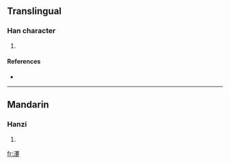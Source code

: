 ==Translingual==

===Han character===
{{Han char|rn=85|rad=水|as=17|sn=20|four=|canj=水十廿人 (EJTO)}}

# {{defn|Han|sort=水17}}

====References====
* {{Han ref|kx=0661.250|dkj=18718|hdz=31790.080|uh=703D|ud=28733}}

----

==Mandarin==

===Hanzi===
{{cmn-hanzi|pin=[[jiǎn]] ([[jian3]]), [[jiào]] ([[jiao4]])|wg=chien<sup>3</sup>, chiao<sup>4</sup>}}

# {{defn|Mandarin}}

[[fr:瀽]]